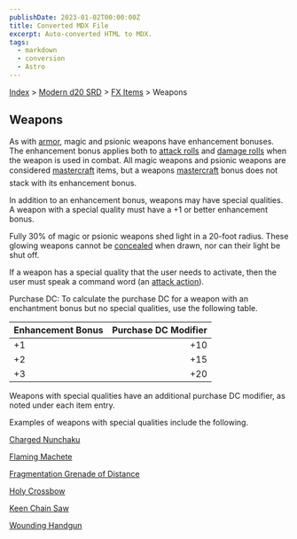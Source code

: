 ```yaml
---
publishDate: 2023-01-02T00:00:00Z
title: Converted MDX File
excerpt: Auto-converted HTML to MDX.
tags:
  - markdown
  - conversion
  - Astro
---
```






[Index](-index) > [Modern d20 SRD](modern-d20-srd-index) > [FX Items](modern-d20-srd-fx-items-index) > Weapons



## Weapons


As with [armor](modern-d20-srd-fx-items-armor), magic and psionic weapons have enhancement bonuses. The enhancement bonus applies both to [attack
  rolls](modern-d20-srd-combat-attack-roll) and [damage rolls](modern-d20-srd-combat-damage) when the weapon is used in combat. All magic weapons and psionic weapons are considered [mastercraft](modern-d20-srd-equipment-mastercraft-objects) items, but a weapons [mastercraft](modern-d20-srd-equipment-mastercraft-objects) bonus does not stack with its enhancement bonus.



In addition to an enhancement bonus, weapons may have special qualities. A weapon with a special quality must have a +1 or better enhancement bonus.



Fully 30% of magic or psionic weapons shed light in a 20-foot radius. These glowing weapons cannot be [concealed](modern-d20-srd-equipment-concealed-weapons-objects) when drawn, nor can their light be shut off.



If a weapon has a special quality that the user needs to activate, then the user must speak a command word (an [attack
action](modern-d20-srd-combat-attack-actions)).



Purchase DC: To calculate the purchase DC for a weapon with an enchantment bonus but no special qualities, use the following table.


| Enhancement Bonus | Purchase DC Modifier |
| :------------------- | ----------------------: |
| +1 | +10 |
| +2 | +15 |
| +3 | +20 |




Weapons with special qualities have an additional purchase DC modifier, as noted under each item entry.




Examples of weapons with special qualities include the following.


[Charged Nunchaku](modern-d20-srd-fx-items-charged-nunchaku)


[Flaming Machete](modern-d20-srd-fx-items-flaming-machete)


[Fragmentation Grenade of Distance](modern-d20-srd-fx-items-fragmentation-grenade-of-distance)


[Holy Crossbow](modern-d20-srd-fx-items-holy-crossbow)


[Keen Chain Saw](modern-d20-srd-fx-items-keen-chain-saw)


[Wounding Handgun](modern-d20-srd-fx-items-wounding-handgun)



